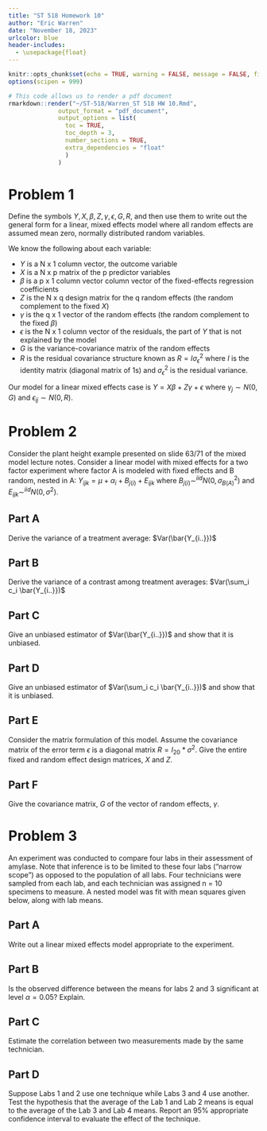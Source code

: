 ```yaml
---
title: "ST 518 Homework 10"
author: "Eric Warren"
date: "November 18, 2023"
urlcolor: blue
header-includes:
  - \usepackage{float}
---
```


```r
knitr::opts_chunk$set(echo = TRUE, warning = FALSE, message = FALSE, fig.pos = "H", out.extra = "")
options(scipen = 999)
```

```r
# This code allows us to render a pdf document
rmarkdown::render("~/ST-518/Warren_ST 518 HW 10.Rmd", 
              output_format = "pdf_document", 
              output_options = list(
                toc = TRUE, 
                toc_depth = 3,
                number_sections = TRUE,
                extra_dependencies = "float"
                )
              )
```

# Problem 1

Define the symbols $Y, X, \beta, Z, \gamma, \epsilon, G, R$, and then use them to write out the general form for a linear, mixed effects model where all random effects are assumed mean zero, normally distributed random variables.

We know the following about each variable:

- $Y$ is a N x 1 column vector, the outcome variable
- $X$ is a N x p matrix of the p predictor variables
- $\beta$ is a p x 1 column vector column vector of the fixed-effects regression coefficients
- $Z$ is the N x q design matrix for the q random effects (the random complement to the fixed $X$)
- $\gamma$ is the q x 1 vector of the random effects (the random complement to the fixed $\beta$)
- $\epsilon$ is the N x 1 column vector of the residuals, the part of $Y$ that is not explained by the model
- $G$ is the variance-covariance matrix of the random effects
- $R$ is the residual covariance structure known as $R = I\sigma_{\epsilon}^2$ where $I$ is the identity matrix (diagonal matrix of 1s) and $\sigma_{\epsilon}^2$ is the residual variance. 

Our model for a linear mixed effects case is $Y = X\beta + Z\gamma + \epsilon$ where $\gamma_j \sim N(0, G)$ and $\epsilon_{ij} \sim N(0, R)$.

# Problem 2

Consider the plant height example presented on slide 63/71 of the mixed model lecture notes. Consider a linear model with mixed effects for a two factor experiment where factor A is modeled with fixed effects and B random, nested in A: $Y_{ijk} = \mu + \alpha_i + B_{j(i)} + E_{ijk}$ where $B_{j(i)} \sim^{iid} N(0, \sigma_{B(A)}^2)$ and $E_{ijk} \sim^{iid} N(0, \sigma^2)$.

## Part A

Derive the variance of a treatment average: $Var(\bar{Y_{i..}})$
 
## Part B

Derive the variance of a contrast among treatment averages: $Var(\sum_i c_i \bar{Y_{i..}})$

## Part C

Give an unbiased estimator of $Var(\bar{Y_{i..}})$ and show that it is unbiased.

## Part D

Give an unbiased estimator of $Var(\sum_i c_i \bar{Y_{i..}})$ and show that it is unbiased.

## Part E

Consider the matrix formulation of this model. Assume the covariance matrix of the error term $\epsilon$ is a diagonal matrix $R = I_{20} * \sigma^2$. Give the entire fixed and random effect design matrices, $X$ and $Z$.

## Part F

Give the covariance matrix, $G$ of the vector of random effects, $\gamma$.

# Problem 3

An experiment was conducted to compare four labs in their assessment of amylase. Note that inference is to be limited to these four labs (“narrow scope”) as opposed to the population of all labs. Four technicians were sampled from each lab, and each technician was assigned n = 10 specimens to measure. A nested model was fit with mean squares given below, along with lab means.

## Part A

Write out a linear mixed effects model appropriate to the experiment.

## Part B

Is the observed difference between the means for labs 2 and 3 significant at level $\alpha = 0.05$? Explain.

## Part C

Estimate the correlation between two measurements made by the same technician.

## Part D

Suppose Labs 1 and 2 use one technique while Labs 3 and 4 use another. Test the hypothesis that the average of the Lab 1 and Lab 2 means is equal to the average of the Lab 3 and Lab 4 means. Report an 95% appropriate confidence interval to evaluate the effect of the technique.
